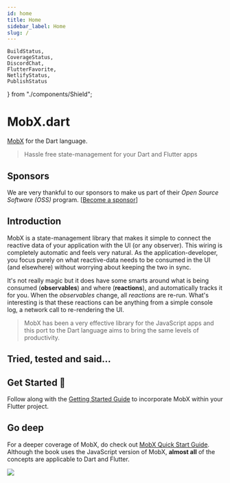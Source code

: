 ```yaml
---
id: home
title: Home
sidebar_label: Home
slug: /
---
```


    BuildStatus,
    CoverageStatus,
    DiscordChat,
    FlutterFavorite,
    NetlifyStatus,
    PublishStatus
} from "./components/Shield";

# MobX.dart

[MobX](https://github.com/mobxjs/mobx) for the Dart language.

> Hassle free state-management for your Dart and Flutter apps

<PubBadge name="mobx"/> <PubBadge name="flutter_mobx"/> <PubBadge name="mobx_codegen"/>

<BuildStatus/> <PublishStatus/> <CoverageStatus/> <NetlifyStatus/>

<DiscordChat/>

<FlutterFavorite/>

## Sponsors

We are very thankful to our sponsors to make us part of their _Open Source Software (OSS)_ program. [[Become a sponsor](https://opencollective.com/mobx#sponsor)]


<SponsorList/>

## Introduction

MobX is a state-management library that makes it simple to connect the
reactive data of your application with the UI (or any observer). This wiring is completely automatic
and feels very natural. As the application-developer, you focus purely on what reactive-data
needs to be consumed in the UI (and elsewhere) without worrying about keeping the two
in sync.

It's not really magic but it does have some smarts around what is being consumed (**observables**)
and where (**reactions**), and automatically tracks it for you. When the _observables_
change, all _reactions_ are re-run. What's interesting is that these reactions can be anything from a simple
console log, a network call to re-rendering the UI.

> MobX has been a very effective library for the JavaScript
> apps and this port to the Dart language aims to bring the same levels of productivity.

## Tried, tested and said...


<TestimonialList/>

## Get Started 🚀

Follow along with the [Getting Started Guide](/getting-started) to incorporate MobX within your Flutter project.

## Go deep

For a deeper coverage of MobX, do check out [MobX Quick Start Guide](https://www.packtpub.com/web-development/mobx-quick-start-guide). Although the book uses the JavaScript version of MobX, **almost all** of the concepts are applicable to Dart and Flutter.

<a href="https://www.packtpub.com/web-development/mobx-quick-start-guide">
    <img src={book}/>
</a>
